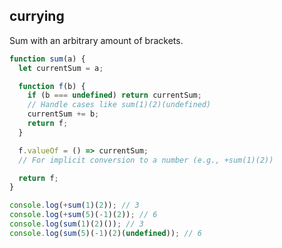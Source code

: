 
## currying

Sum with an arbitrary amount of brackets.

```js
function sum(a) {
  let currentSum = a;

  function f(b) {
    if (b === undefined) return currentSum;
    // Handle cases like sum(1)(2)(undefined)
    currentSum += b;
    return f;
  }

  f.valueOf = () => currentSum;
  // For implicit conversion to a number (e.g., +sum(1)(2))

  return f;
}

console.log(+sum(1)(2)); // 3
console.log(+sum(5)(-1)(2)); // 6
console.log(sum(1)(2)()); // 3
console.log(sum(5)(-1)(2)(undefined)); // 6
```
